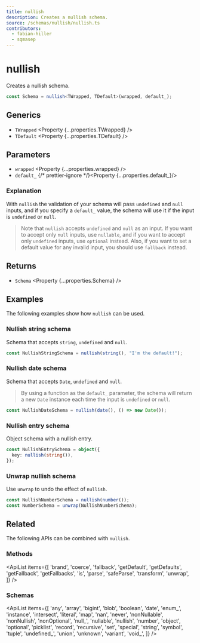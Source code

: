```yaml
---
title: nullish
description: Creates a nullish schema.
source: /schemas/nullish/nullish.ts
contributors:
  - fabian-hiller
  - sqmasep
---
```



# nullish

Creates a nullish schema.

```ts
const Schema = nullish<TWrapped, TDefault>(wrapped, default_);
```

## Generics

- `TWrapped` <Property {...properties.TWrapped} />
- `TDefault` <Property {...properties.TDefault} />

## Parameters

- `wrapped` <Property {...properties.wrapped} />
- `default_` {/* prettier-ignore */}<Property {...properties.default_}/>

### Explanation

With `nullish` the validation of your schema will pass `undefined` and `null` inputs, and if you specify a `default_` value, the schema will use it if the input is `undefined` or `null`.

> Note that `nullish` accepts `undefined` and `null` as an input. If you want to accept only `null` inputs, use <Link href="../nullable/">`nullable`</Link>, and if you want to accept only `undefined` inputs, use <Link href="../optional/">`optional`</Link> instead. Also, if you want to set a default value for any invalid input, you should use <Link href="../fallback/">`fallback`</Link> instead.

## Returns

- `Schema` <Property {...properties.Schema} />

## Examples

The following examples show how `nullish` can be used.

### Nullish string schema

Schema that accepts `string`, `undefined` and `null`.

```ts
const NullishStringSchema = nullish(string(), "I'm the default!");
```

### Nullish date schema

Schema that accepts `Date`, `undefined` and `null`.

> By using a function as the `default_` parameter, the schema will return a new `Date` instance each time the input is `undefined` or `null`.

```ts
const NullishDateSchema = nullish(date(), () => new Date());
```

### Nullish entry schema

Object schema with a nullish entry.

```ts
const NullishEntrySchema = object({
  key: nullish(string()),
});
```

### Unwrap nullish schema

Use <Link href="../unwrap/">`unwrap`</Link> to undo the effect of `nullish`.

```ts
const NullishNumberSchema = nullish(number());
const NumberSchema = unwrap(NullishNumberSchema);
```

## Related

The following APIs can be combined with `nullish`.

### Methods

<ApiList
  items={[
    'brand',
    'coerce',
    'fallback',
    'getDefault',
    'getDefaults',
    'getFallback',
    'getFallbacks',
    'is',
    'parse',
    'safeParse',
    'transform',
    'unwrap',
  ]}
/>

### Schemas

<ApiList
  items={[
    'any',
    'array',
    'bigint',
    'blob',
    'boolean',
    'date',
    'enum_',
    'instance',
    'intersect',
    'literal',
    'map',
    'nan',
    'never',
    'nonNullable',
    'nonNullish',
    'nonOptional',
    'null_',
    'nullable',
    'nullish',
    'number',
    'object',
    'optional',
    'picklist',
    'record',
    'recursive',
    'set',
    'special',
    'string',
    'symbol',
    'tuple',
    'undefined_',
    'union',
    'unknown',
    'variant',
    'void_',
  ]}
/>
